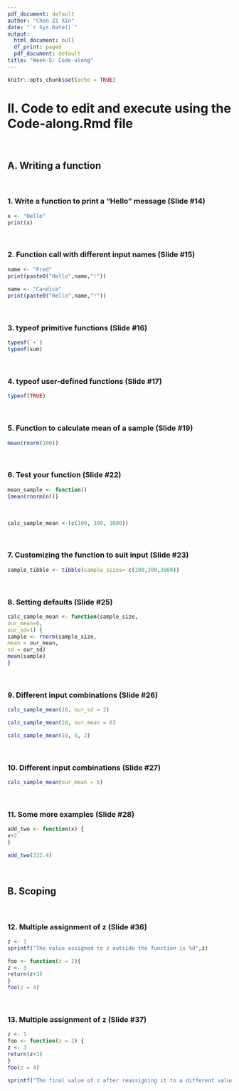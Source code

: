 ```yaml
---
pdf_document: default
author: "Chen Zi Xin"
date: "`r Sys.Date()`"
output:
  html_document: null
  df_print: paged
  pdf_document: default
title: "Week-5: Code-along"
---
```


  ```r
knitr::opts_chunk$set(echo = TRUE)
```

# II. Code to edit and execute using the Code-along.Rmd file 
<br>

## A. Writing a function
<br>

### 1. Write a function to print a "Hello" message (Slide #14)

```r
x <- "Hello"
print(x)
```
<br>

### 2. Function call with different input names (Slide #15)

```r
name <- "Fred"
print(paste0("Hello",name,"!"))
 
name <- "Candice"
print(paste0("Hello",name,"!"))
```
<br>

### 3. typeof primitive functions (Slide #16)

```r
typeof(`+`)
typeof(sum)
```
<br>

### 4. typeof user-defined functions (Slide #17)

```r
typeof(TRUE)
```
<br>

### 5. Function to calculate mean of a sample (Slide #19)

```r
mean(rnorm(100))
```
<br>

### 6. Test your function (Slide #22)

```r
mean_sample <- function()
{mean(rnorm(n))}

```
<br>
```r
calc_sample_mean <-(c(100, 300, 3000))
```
<br>

### 7. Customizing the function to suit input (Slide #23)

```r
sample_tibble <- tibble(sample_sizes= c(100,300,3000))
```
<br>

### 8. Setting defaults (Slide #25)

```r
calc_sample_mean <- function(sample_size,
our_mean=0,
our_sd=1) {
sample <- rnorm(sample_size,
mean = our_mean,
sd = our_sd)
mean(sample)
}
```
<br>

### 9. Different input combinations (Slide #26)

```r
calc_sample_mean(10, our_sd = 2)

calc_sample_mean(10, our_mean = 6)

calc_sample_mean(10, 6, 2)
```
<br>

### 10. Different input combinations (Slide #27)

```r
calc_sample_mean(our_mean = 5)
```
<br>

### 11. Some more examples (Slide #28)

```r
add_two <- function(x) {
x+2
} 

add_two(332.4)
```

<br>

## B. Scoping
<br>

### 12. Multiple assignment of z (Slide #36)

```r
z <- 1
sprintf("The value assigned to z outside the function is %d",z)

foo <- function(z = 2){
z <- 3
return(z+3)
}
foo(z = 4)
```
<br>

### 13. Multiple assignment of z (Slide #37)

```r
z <- 1
foo <- function(z = 2) {
z <- 3
return(z+3)
}
foo(z = 4)

sprintf("The final value of z after reassigning it to a different value inside the function is %d",z)


```
<br>